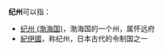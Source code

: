 '''纪州'''可以指：
*[[纪州_(渤海国)|纪州 (渤海国)]]，渤海国的一个州，属怀远府
*[[紀伊國|紀伊國]]，称纪州，日本古代的令制国之一

{{Disambig|J|cat=二字州名消歧义}}